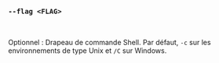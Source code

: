 ### `--flag <FLAG>`

<br />

Optionnel : Drapeau de commande Shell.
Par défaut, `-c` sur les environnements de type Unix et `/C` sur Windows.